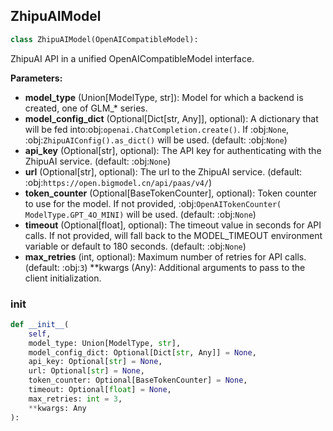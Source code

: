 <a id="camel.models.zhipuai_model"></a>

<a id="camel.models.zhipuai_model.ZhipuAIModel"></a>

## ZhipuAIModel

```python
class ZhipuAIModel(OpenAICompatibleModel):
```

ZhipuAI API in a unified OpenAICompatibleModel interface.

**Parameters:**

- **model_type** (Union[ModelType, str]): Model for which a backend is created, one of GLM_* series.
- **model_config_dict** (Optional[Dict[str, Any]], optional): A dictionary that will be fed into:obj:`openai.ChatCompletion.create()`. If :obj:`None`, :obj:`ZhipuAIConfig().as_dict()` will be used. (default: :obj:`None`)
- **api_key** (Optional[str], optional): The API key for authenticating with the ZhipuAI service. (default: :obj:`None`)
- **url** (Optional[str], optional): The url to the ZhipuAI service. (default: :obj:`https://open.bigmodel.cn/api/paas/v4/`)
- **token_counter** (Optional[BaseTokenCounter], optional): Token counter to use for the model. If not provided, :obj:`OpenAITokenCounter( ModelType.GPT_4O_MINI)` will be used. (default: :obj:`None`)
- **timeout** (Optional[float], optional): The timeout value in seconds for API calls. If not provided, will fall back to the MODEL_TIMEOUT environment variable or default to 180 seconds. (default: :obj:`None`)
- **max_retries** (int, optional): Maximum number of retries for API calls. (default: :obj:`3`) **kwargs (Any): Additional arguments to pass to the client initialization.

<a id="camel.models.zhipuai_model.ZhipuAIModel.__init__"></a>

### __init__

```python
def __init__(
    self,
    model_type: Union[ModelType, str],
    model_config_dict: Optional[Dict[str, Any]] = None,
    api_key: Optional[str] = None,
    url: Optional[str] = None,
    token_counter: Optional[BaseTokenCounter] = None,
    timeout: Optional[float] = None,
    max_retries: int = 3,
    **kwargs: Any
):
```
